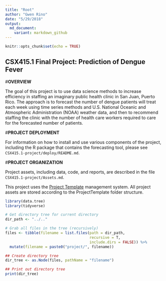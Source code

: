 ```yaml
---
title: "Root"
author: "Gwen Rino"
date: "5/29/2018"
output: 
  md_document:
    variant: markdown_github
---
```


```r
knitr::opts_chunk$set(echo = TRUE)
```

## CSX415.1 Final Project: Prediction of Dengue Fever  

#**OVERVIEW**  

The goal of this project is to use data science methods to increase efficiency in staffing an imaginary public health clinic in San Juan, Puerto Rico. The approach is to forecast the number of dengue patients will treat each week using time series methods and U.S. National Oceanic and Atmospheric Administration (NOAA) weather data, and then to recommend staffing the clinic with the number of health care workers required to care for the forecasted number of patients.  

#**PROJECT DEPLOYMENT**  

For information on how to install and use various components of the project, including the R package that contains the forecasting tool, please see `CSX415.1-project/deploy/README.md`.

#**PROJECT ORGANIZATION**   

Project assets, including data, code, and reports, are described in the file `CSX415.1-project/Assets.md`.

This project uses the [Project Template](http://projecttemplate.net/) management system. All project assets are stored according to the ProjectTemplate folder structure. 




```r
library(data.tree)
library(tidyverse)
```

```r

# Get directory tree for current directory
dir_path <- "../.." 

# Grab all files in the tree (recursively)
files <- tibble(filename = list.files(path = dir_path, 
                                      recursive = T, 
                                      include.dirs = FALSE)) %>%
  mutate(filename = paste0("project/", filename))

## Create directory tree
dir_tree <- as.Node(files, pathName = "filename")

## Print out directory tree
print(dir_tree)
```
